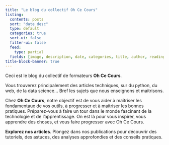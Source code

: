 ```yaml
---
title: "Le blog du collectif Oh Ce Cours"
listing:
  contents: posts
  sort: "date desc"
  type: default
  categories: true
  sort-ui: false
  filter-ui: false
  feed:
    type: partial
  fields: [image, description, date, categories, title, author, reading-time]
title-block-banner: true
---
```


Ceci est le blog du collectif de formateurs **Oh Ce Cours**. 

Vous trouverez principalement des articles techniques, sur du python, du web, de la data science... 
Bref les sujets que nous enseignons et maitrisons. 

Chez **Oh Ce Cours**, notre objectif est de vous aider à maîtriser les fondamentaux de vos outils, à progresser et à maitriser les bonnes pratiques. 
Préparez-vous à faire un tour dans le monde fascinant de la technologie et de l'apprentissage. On est là pour vous inspirer, vous apprendre des choses, et vous faire progresser avec Oh Ce Cours.



**Explorez nos articles**. Plongez dans nos publications pour découvrir des tutoriels, des astuces, des analyses approfondies et des conseils pratiques.


